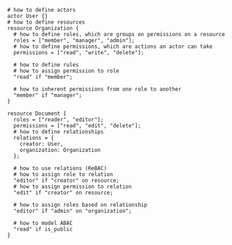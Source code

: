 ```polar
# how to define actors
actor User {}
# how to define resources
resource Organization {
  # how to define roles, which are groups on permissions on a resource
  roles = ["member", "manager", "admin"];
  # how to define permissions, which are actions an actor can take
  permissions = ["read", "write", "delete"];

  # how to define rules
  # how to assign permission to role
  "read" if "member";
  
  # how to inherent permissions from one role to another
  "member" if "manager";
}

resource Document {
  roles = ["reader", "editor"];
  permissions = ["read", "edit", "delete"];
  # how to define relationships
  relations = {
    creator: User,
    organization: Organization
  };

  # how to use relations (ReBAC)
  # how to assign role to relation
  "editor" if "creator" on resource;
  # how to assign permission to relation
  "edit" if "creator" on resource;

  # how to assign roles based on relationship
  "editor" if "admin" on "organization"; 

  # how to model ABAC
  "read" if is_public 
}
```